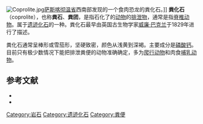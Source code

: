 {{noteTA
|T=zh-hans:粪化石; zh-cn:粪化石; zh-tw:糞化石;
|1=zh-hans:粪化石; zh-cn:粪化石; zh-tw:糞化石;
|2=zh-hans:遗迹化石; zh-cn:遗迹化石; zh-tw:痕跡化石;
|3=zh-hans:粪便; zh-cn:粪便; zh-tw:糞便;
}}

[[Image:Coprolite.jpg|thumb]][[萨斯喀彻温省|萨斯喀彻温省]]西南部发现的一个食肉恐龙的粪化石。]]
'''粪化石'''（coprolite），也称'''粪石'''、'''粪团'''，是指石化了的[[动物|动物]]的[[排泄物|排泄物]]，通常是指[[脊椎动物|脊椎动物]]。属于[[遗迹化石|遗迹化石]]的一种。粪化石最早由英国古生物学家[[威廉·巴克兰|威廉·巴克兰]]于1829年进行了描述。

粪化石通常呈棒形或雪茄形，坚硬致密，颜色从浅黄到深褐。主要成分是[[磷酸钙|磷酸钙]]。目前只有极少数情况下能把排泄粪便的动物准确确定，多为[[爬行动物|爬行动物]]和肉食[[哺乳动物|哺乳动物]]。

==参考文献==
*{{cite book zh |author=费尔布里奇 雅布隆斯基等|title=古生物学百科全书（上册） |format=M |edition=1 |location=北京 |publisher=地质出版社 |date=1989 |pages=364-265 |id= ISBN 7-116-00271-5}}
*{{cite book zh |author=古生物学名词审定委员会|title=古生物学名词 |format=M |edition=2 |location=北京 |publisher=科学出版社 |date=2009 |pages=9 |id= ISBN 978-7-03-025433-7}}
{{化石}}
{{恐龙}}
{{Authority control}}


[[Category:岩石|Category:岩石]]
[[Category:遗迹化石|Category:遗迹化石]]
[[Category:粪便|Category:粪便]]